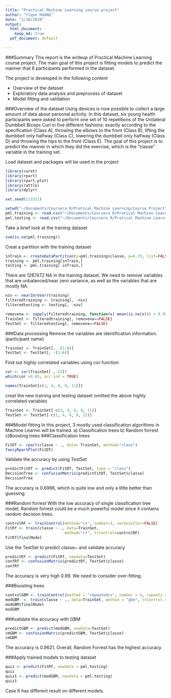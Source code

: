 ```yaml
---
title: "Practical Machine Learning course project"
author: "Yiqun HUANG"
date: "1/10/2020"
output:
  html_document:
    keep_md: true
  pdf_document: default

---
```

###Summary
This report is the writeup of Practical Machine Learning course project. The main goal of this project is fitting models to predict the manner that 6 participants performed in the dataset. 

The project is developed in the following content

* Overview of the dataset
* Exploratory data analysis and preprocess of dataset
* Model fitting and validation

###Overview of the dataset
Using devices is now possible to collect a large amount of data about personal activity. In this dataset, six young health participants were asked to perform one set of 10 repetitions of the Unilateral Dumbbell Biceps Curl in five different fashions: exactly according to the specification (Class A), throwing the elbows to the front (Class B), lifting the dumbbell only halfway (Class C), lowering the dumbbell only halfway (Class D) and throwing the hips to the front (Class E).
The goal of this project is to predict the manner in which they did the exercise, which is the "classe" variable in the training set. 

Load dataset and packages will be used in the project
```r
library(caret)
library(rpart)
library(rpart.plot)
library(rattle)
library(dplyr)

set.seed(113311)

setwd("~/Documents/Coursera R/Pratical Machine Learning/Course Project")
pml.training <- read.csv("~/Documents/Coursera R/Pratical Machine Learning/Course Project/pml-training.csv")
pml.testing <- read.csv("~/Documents/Coursera R/Pratical Machine Learning/Course Project/pml-testing.csv")
```

Take a brief look at the training dataset
```r
sum(is.na(pml.training))
```

Creat a partition with the training dataset
```r
inTrain <- createDataPartition(y=pml.training$classe, p=0.75, list=FALSE)
training <- pml.training[inTrain,]
testing <- pml.training[-inTrain,]
```

There are 1287472 NA in the training dataset. We need to remove variables that are unbalanced/near zero variance, as well as the variables that are mostly NA.
```r
nzv <- nearZeroVar(training)
filteredtraining <- training[, -nzv]
filteredtesting <- testing[, -nzv]

removena <- sapply(filteredtraining, function(x) mean(is.na(x))) > 0.95
TrainSet <- filteredtraining[, removena==FALSE]
TestSet <- filteredtesting[, removena==FALSE]
```

###Data processing
Remove the variables are identification information. (participant name)
```r
TrainSet <- TrainSet[, -(1:6)]
TestSet <- TestSet[, -(1:6)]
```

Find out highly correlated variables using cor function
```r
cor <- cor(TrainSet[ ,-53])
which(cor >0.85, arr.ind = TRUE)
```

```r
names(TrainSet[c(1, 4, 8, 9, 11)])
```

creat the new training and testing dataset omitted the above highly correlated variables
```r
TrainSet <- TrainSet[-c(1, 4, 8, 9, 11)]
TestSet <- TestSet[-c(1, 4, 8, 9, 11)]
```

###Model fitting
In this project, 3 mostly used classification algorithms in Machine Learnin will be trained. a) Classification trees b) Random forrest c)Boosting trees
###Classification trees
```r
FitDT <- rpart(classe ~ ., data= TrainSet, method="class")
fancyRpartPlot(FitDT)
```
Validate the accuracy by using TestSet
```r
predictFitDT <- predict(FitDT, TestSet, type = "class")
DecisionTree <- confusionMatrix(predictFitDT, TestSet$classe)
DecisionTree
```
The accuracy is 0.6986, which is quite low and only a little better than guessing.

###Random forrest
With the low accuracy of single classfication tree model, Random forrest could be a much powerful model since it contains random decision trees.
```r
controlRF <- trainControl(method="cv", number=3, verboseIter=FALSE)
FitRf <- train(classe ~ ., data=TrainSet, 
                          method="rf", trControl=controlRF)
FitRf$finalModel
```
Use the TestSet to predict classe~ and validate accuracy
```r
predictRf <- predict(FitRf, newdata=TestSet)
confRf <- confusionMatrix(predictRf, TestSet$classe)
confRf
```
The accuracy is very high 0.99. We need to consider over-fitting.

###Boosting trees
```r
controlGBM <- trainControl(method = "repeatedcv", number = 5, repeats = 1)
modGBM  <- train(classe ~ ., data=TrainSet, method = "gbm", trControl = controlGBM, verbose = FALSE)
modGBM$finalModel
modGBM
```

###validate the accuracy with GBM
```r
predictGBM <- predict(modGBM, newdata=TestSet)
cmGBM <- confusionMatrix(predictGBM, TestSet$classe)
cmGBM
```
The accuracy is 0.9621.
Overall, Random Forrest has the highest accuracy.

###Apply trained models to testing dataset
```r
quiz <- predict(FitRf, newdata = pml.testing)
quiz
quiz1 <- predict(modGBM, newdata = pml.testing)
quiz1
```
Case 6 has different result on different models. 
